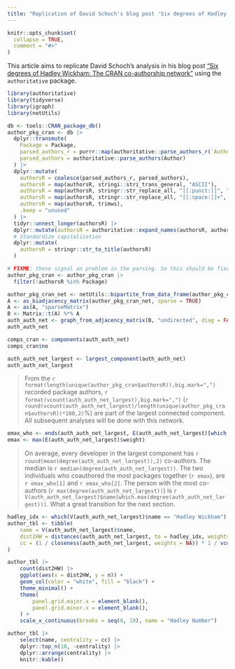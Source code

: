 ```yaml
---
title: "Replication of David Schoch's blog post 'Six degrees of Hadley Wickham: The CRAN co-authorship network'"
---
```


```r
knitr::opts_chunk$set(
  collapse = TRUE,
  comment = "#>"
)
```

This article aims to replicate David Schoch's analysis in his blog post ["Six degrees of Hadley Wickham: The CRAN co-authorship network"](https://blog.schochastics.net/posts/2024-01-17_six-degrees-of-hadley-wickham/index.html) using the `authoritative` package.

```r
library(authoritative)
library(tidyverse)
library(igraph)
library(netUtils)
```

```r
db <- tools::CRAN_package_db()
author_pkg_cran <- db |> 
  dplyr::transmute(
    Package = Package,
    parsed_authors_r = purrr::map(authoritative::parse_authors_r(`Authors@R`), format, include = c("given", "family")),
    parsed_authors = authoritative::parse_authors(Author)
  ) |> 
  dplyr::mutate(
    authorsR = coalesce(parsed_authors_r, parsed_authors),
    authorsR = map(authorsR, stringi::stri_trans_general, "ASCII"),
    authorsR = map(authorsR, stringr::str_replace_all, "[[:punct:]]", " "),
    authorsR = map(authorsR, stringr::str_replace_all, "[[:space:]]+", " "),
    authorsR = map(authorsR, trimws),
    .keep = "unused"
  ) |> 
  tidyr::unnest_longer(authorsR) |> 
  dplyr::mutate(authorsR = authoritative::expand_names(authorsR, authorsR)) |> 
  # Standardize capitalization
  dplyr::mutate(
    authorsR = stringr::str_to_title(authorsR)
  )
```

```r
# FIXME: these signal an problem in the parsing. So this should be fixed instead of dropping the values
author_pkg_cran <- author_pkg_cran |> 
  filter(!authorsR %in% Package)
```

```r
author_pkg_cran_net <- netUtils::bipartite_from_data_frame(author_pkg_cran, "authorsR", "Package")
A <- as_biadjacency_matrix(author_pkg_cran_net, sparse = TRUE)
A <- as(A, "sparseMatrix")
B <- Matrix::t(A) %*% A
auth_auth_net <- graph_from_adjacency_matrix(B, "undirected", diag = FALSE, weighted = TRUE)
auth_auth_net
```

```r
comps_cran <- components(auth_auth_net)
comps_cran$no
```

```r
auth_auth_net_largest <- largest_component(auth_auth_net)
auth_auth_net_largest
```

> From the `r format(length(unique(author_pkg_cran$authorsR)),big.mark=",")` recorded package authors, `r format(vcount(auth_auth_net_largest),big.mark=",")` (`r round(vcount(auth_auth_net_largest)/length(unique(author_pkg_cran$authorsR))*100,2)`%) are part of the largest connected component. All subsequent analyses will be done with this network.

```r
emax_who <- ends(auth_auth_net_largest, E(auth_auth_net_largest)[which.max(E(auth_auth_net_largest)$weight)])[1, ]
emax <- max(E(auth_auth_net_largest)$weight)
```

> On average, every developer in the largest component has `r round(mean(degree(auth_auth_net_largest)),2)` co-authors. The median is `r median(degree(auth_auth_net_largest))`. 
The two individuals who coauthored the most packages together (`r emax`), are `r emax_who[1]` and `r emax_who[2]`. The person with the most co-authors (`r max(degree(auth_auth_net_largest))`) is `r V(auth_auth_net_largest)$name[which.max(degree(auth_auth_net_largest))]`. What a great transition for the next section.

```r
hadley_idx <- which(V(auth_auth_net_largest)$name == "Hadley Wickham")
author_tbl <- tibble(
    name = V(auth_auth_net_largest)$name,
    dist2HW = distances(auth_auth_net_largest, to = hadley_idx, weights = NA),
    cc = (1 / closeness(auth_auth_net_largest, weights = NA)) * 1 / vcount(auth_auth_net_largest)
)
```

```r
author_tbl |>
    count(dist2HW) |>
    ggplot(aes(x = dist2HW, y = n)) +
    geom_col(color = "white", fill = "black") +
    theme_minimal() +
    theme(
        panel.grid.major.x = element_blank(),
        panel.grid.minor.x = element_blank(),
    ) +
    scale_x_continuous(breaks = seq(0, 10), name = "Hadley Number")
```

```r
author_tbl |>
    select(name, centrality = cc) |>
    dplyr::top_n(10, -centrality) |>
    dplyr::arrange(centrality) |>
    knitr::kable()
```